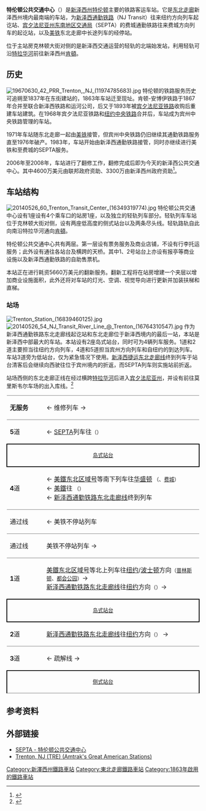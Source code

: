 {{Infobox station
| name = 特伦顿公共交通中心
| eng_name= Trenton Transit Center
| style = NJ Transit
| linecolour= #{{Amtrak color}}
| linecolour2= #EF3E42
| linecolour3= #f686c3
| image = Trenton Sta beyond Clinton Av jeh.jpg
| image_caption = 车站站房
| address = [[新泽西州|新泽西州]][[特伦顿_(新泽西州)|特伦顿]]南克林顿大街72号
| country = {{USA}}
| coordinates = {{coord|40|13|8|N|74|45|15|W|type:railwaystation_region:US-NJ|display=inline,title}}
| owned = [[新泽西交通|新泽西交通]]
| line = [[东北走廊|东北走廊]]
| platform = 2座[[岛式站台|岛式站台]]和1座[[侧式站台|侧式站台]]<br>1座侧式站台（轻轨）
| tracks = 8
| other = '''{{link-en|新泽西交通巴士服务|New Jersey Transit Bus Operations|NJT巴士}}'''：409、418、600、601、606、608、609、611、619、624<br>'''{{link-en|SEPTA市郊巴士|SEPTA Suburban Division bus routes}}''': 127
| parking = 3450个普通车位及68个无障碍车位
| bicycle = 有
| ADA = 是
| code = TRE
| zone = 22（新泽西捷运）<ref name="timetables">{{cite web|url=http://www.njtransit.com/pdf/rail/R0070.pdf|title=Northeast Corridor Timetables|publisher=[[New_Jersey_Transit_Rail_Operations|New Jersey Transit Rail Operations]]|accessdate=2010-11-27|date=2010-11-07|location=Newark, New Jersey|archive-date=2010-09-22|archive-url=https://web.archive.org/web/20100922141436/http://www.njtransit.com/pdf/rail/R0070.pdf|dead-url=no}}</ref><br>NJ（SEPTA）
| opened = 1863<br>{{Start date|2004|3|15}}（轻轨）<ref name="opens">{{cite news |last1=Mulvihill |first1=Geoff |title=Smooth Sailing for Light Rail on First Day of Operation |url=https://www.newspapers.com/clip/28786125/river_line_opens_march_15_2004/ |accessdate=2019-02-27 |work=[[The_Courier-News|The Courier-News]] |agency=[[Associated_Press|Associated Press]] |date=2004-03-15 |location=[[Bridgewater,_New_Jersey|Bridgewater, New Jersey]] |page=A3 |via=[[Newspapers.com|Newspapers.com]] |archive-date=2019-02-24 |archive-url=https://web.archive.org/web/20190224115800/https://www.newspapers.com/clip/28786125/river_line_opens_march_15_2004/ |dead-url=no }} {{open access}}</ref>
| rebuilt = 1893, 1976, 2008
| mpassengers = 
{{Rail pass box|passengers=434,478<ref>{{cite web |title= Amtrak Fact Sheet, FY2018, State of New Jersey |publisher= [[Amtrak|Amtrak]] |date= November 2017 |url= https://www.amtrak.com/content/dam/projects/dotcom/english/public/documents/corporate/statefactsheets/NEWJERSEY18.pdf |format= PDF |accessdate= 2018-01-12 |archive-date= 2021-03-19 |archive-url= https://web.archive.org/web/20210319154959/https://www.amtrak.com/content/dam/projects/dotcom/english/public/documents/corporate/statefactsheets/NEWJERSEY18.pdf |dead-url= no }}</ref> 
|pass_percent=-0.46|pass_year=2018|system=美铁}}
| services_collapsible = yes
| services_state=collapsed 
| services = {{Adjacent stations|system1=Amtrak
  |line1=Acela Express|left1=Philadelphia|right1=Metropark|note-mid1=部分列车
  |line2=Vermonter|left2=Philadelphia|right2=Metropark|note-right2=周末
  |line3=Vermonter|left3=Philadelphia|right3=Newark, New Jersey|to-left3=Washington, DC|note-mid3=及[[紅雀號列車|紅雀號]]、{{link-en|卡罗莱纳人号列车|Carolinian (train)|卡罗莱纳人号}}、{{link-en|新月号列车|Crescent (train)|新月号}}、{{link-en|宾夕法尼亚人号列车|Pennsylvanian|宾夕法尼亚人号}}、{{link-en|银色流星号列车|Silver Meteor|银色流星号}}、[[銀星號列車|銀星號]]等南下列车
  |line4=Palmetto|left4=Philadelphia|to-left4=Washington, DC|right4=Princeton Junction
  |line5=Keystone Service|left5=康沃尔高地|right5=Princeton Junction
  |line6=Northeast Regional|left6=康沃尔高地|right6=Princeton Junction
  |system7=NJ Transit
  |line7=Northeast Corridor|right7=Hamilton
  |line8=River|left8=Hamilton Avenue
}}
}}
'''特伦顿公共交通中心'''（{{lang-en|Trenton Transit Center}}）是[[新泽西州|新泽西州]][[特伦顿_(新泽西州)|特伦顿]]主要的铁路客运车站。它是[[东北走廊|东北走廊]]新泽西州境内最南端的车站，为[[新泽西通勤铁路|新泽西通勤铁路]]（NJ Transit）往来纽约方向列车起讫站、[[宾夕法尼亚州东南地区交通局|宾夕法尼亚州东南地区交通局]]（SEPTA）的费城通勤铁路{{link-en|特伦顿线|Trenton Line (SEPTA)}}往来费城方向列车的起讫站，以及[[美铁|美铁]]东北走廊中长途列车的经停站。

位于主站房克林顿大街对侧的是新泽西交通运营的轻轨{{link-en|河岸线 (新泽西交通)|River Line (NJ Transit)|河岸线}}的北端始发站，利用轻轨可沿[[特拉华河|特拉华河]]前往新泽西州[[肯頓_(新澤西州)|肯頓]]。

==历史==
[[File:19670630_42_PRR_Trenton,_NJ_(11974785683).jpg|thumb]]
特伦顿的铁路服务历史可追朔至1837年在东街建站的{{link-en|肯顿-安博伊铁路|Camden and Amboy Railroad}}，1863年车站迁至现址。肯顿-安博伊铁路于1867年合并至联合新泽西铁路和运河公司，后又于1893年被[[宾夕法尼亚铁路|宾夕法尼亚铁路]]收购后重建车站建筑。在1968年宾夕法尼亚铁路和[[紐約中央鐵路公司_(1831年-1968年)|纽约中央铁路]]合并后，车站成为宾州中央铁路管理的车站。

1971年车站随东北走廊一起由[[美铁|美铁]]接管，但宾州中央铁路仍旧继续其通勤铁路服务直至1976年破产。1983年，车站开始由新泽西通勤铁路接管，同时亦继续进行美铁和至费城的SEPTA服务。

2006年至2008年，车站进行了翻修工作，翻修完成后即为今天的新泽西公共交通中心。其中4600万美元由联邦政府资助、3300万由新泽西州政府资助<ref>{{Cite web |url=http://www.greatamericanstations.com/Stations/TRE/Station_view |title=Trenton Amtrak Station |website=Great American Stations |access-date=2020-11-08 |archive-date=2013-03-14 |archive-url=https://web.archive.org/web/20130314042009/http://www.greatamericanstations.com/Stations/TRE/Station_view |dead-url=no }}</ref>。

==车站结构==
[[File:20140526_60_Trenton_Transit_Center_(16349319774).jpg|thumb]]
特伦顿公共交通中心设有1座设有4个乘车口的站房1座，以及独立的轻轨列车部分。轻轨列车车站位于克林顿大街对侧，设有两座低高度的侧式站台以及两条尽头线。轻轨路轨自此向南沿特拉华河通向[[肯頓_(新澤西州)|肯頓]]。

特伦顿公共交通中心共有两层。第一层设有票务服务及商业店铺，不设有行李托运服务；此外设有通往各站台及横跨{{link-en|阿遜平克溪|Assunpink Creek}}的天桥。其中1、2号站台上亦设有报亭等商业设施以及新泽西通勤铁路的自助售票机。

本站正在进行耗资5660万美元的翻新服务。翻新工程将在站房增建一个夹层以增加商业设施面积，此外还将对车站的灯光、空调、视觉导向进行更新并加装扶梯和直梯。

===站场===
[[File:Trenton_Station_(16839460125).jpg|thumb]]
[[File:20140526_54_NJ_Transit_River_Line_@_Trenton_(16764310547).jpg|thumb]]
作为新泽西通勤铁路东北走廊线起讫站和东北走廊位于新泽西境内的最后一站，本站是新泽西中部最大的车站。本站设有2座岛式站台，同时可为4辆列车服务。1道和2道主要担当往纽约方向列车，4道和5道担当宾州方向列车和自纽约的到达列车。车站3道旁为低站台，仅为紧急情况下使用。[[新泽西捷运|新泽西捷运]][[东北走廊线|东北走廊线]]终到列车于站台清客后会继续向西驶往位于宾州境内的{{link-en|莫里斯韦尔车场|Morrisville Yard}}折返，而SEPTA列车则实施站前折返。

站场西侧的东北走廊正线在经过{{link-en|莫里斯韦尔-特伦顿铁路桥|Morrisville–Trenton Railroad Bridge}}横跨[[特拉华河|特拉华河]]后进入[[宾夕法尼亚州|宾夕法尼亚州]]，并设有前往莫里斯韦尔车场的出入库线。<ref>{{Cite web |url=http://www.stationreporter.net/necl.htm |title=Track Layout from StationReporter |url-status=dead |archiveurl=https://web.archive.org/web/20141229010111/http://www.stationreporter.net/necl.htm |archivedate=2014-12-29 }}</ref>

{|cellspacing=0 cellpadding=3
|-
|style="border-top:solid 1px gray;border-bottom:solid 1px gray;" width=100|'''无服务'''
|style="border-top:solid 1px gray;border-bottom:solid 1px gray;" width=500|← 维修列车 →
|-
|'''5'''道
|← {{RailwayLineColor|#f686c3|■}}[[宾夕法尼亚州东南地区交通局|SEPTA]]{{link-en|特伦顿线|Trenton Line (SEPTA)}}列车往{{link-en|天普大学站|Temple University station|天普大学}}<small>（{{link-en|列维顿 (SEPTA)|Levittown (SEPTA station)|列维顿}}）</small>
|-
|style="border-top:solid 2px black;border-right:solid 2px black;border-left:solid 2px black;border-bottom:solid 2px black;text-align:center;" colspan=2|<small>[[岛式站台|岛式站台]] {{access icon}}</small>
|-
|style="border-bottom:solid 1px gray;"|'''4'''道
|style="border-bottom:solid 1px gray;"|← {{RailwayLineColor|#{{Amtrak color}}|■}}[[美鐵|美鐵]][[东北区域号|东北区域号]]等南下列车往[[華盛頓聯合車站|华盛顿]] <small>（{{link-en|康沃尔高地站 (SEPTA)|Cornwells Heights (SEPTA station)|康沃尔高地}}、[[30街車站|费城]]）</small><br>← {{RailwayLineColor|#{{Amtrak color}}|■}}[[美鐵|美鐵]]{{link-en|拱心石号|Keystone Service}}往{{link-en|哈里斯堡交通中心|Harrisburg Transportation Center|哈里斯堡}} <small>（{{link-en|康沃尔高地站 (SEPTA)|Cornwells Heights (SEPTA station)|康沃尔高地}}）</small><br>← {{RailwayLineColor|#EF3E42|■}}[[新泽西通勤铁路|新泽西通勤铁路]][[东北走廊线|东北走廊线]]终到列车
|-
|style="border-bottom:solid 1px gray;"|通过线
|style="border-bottom:solid 1px gray;"|← 美铁不停站列车
|-
|style="border-bottom:solid 1px gray;"|通过线
|style="border-bottom:solid 1px gray;"|{{0|←}} 美铁不停站列车 →
|-
|'''1'''道
|{{0|←}} {{RailwayLineColor|#{{Amtrak color}}|■}}[[美鐵|美鐵]][[东北区域号|东北区域号]]等北上列车往[[紐約賓夕法尼亞車站|纽约]]/[[波士顿南站|波士顿]]方向<small>（[[普林斯顿枢纽站|普林斯顿]]、[[都会公园站_(NJT)|都会公园]]）</small>→<br>{{0|←}} {{RailwayLineColor|#EF3E42|■}}[[新泽西通勤铁路|新泽西通勤铁路]][[东北走廊线|东北走廊线]]往[[紐約賓夕法尼亞車站|纽约]]方向<small>（{{link-en|哈密尔顿站 (NJT)|Hamilton (NJT Station)|哈密尔顿}}）</small>→
|-
|style="border-top:solid 2px black;border-right:solid 2px black;border-left:solid 2px black;border-bottom:solid 2px black;text-align:center;" colspan=2|<small>[[岛式站台|岛式站台]] {{access icon}}</small>
|-
|style="border-bottom:solid 1px gray;"|'''2'''道
|style="border-bottom:solid 1px gray;"|{{0|←}} {{RailwayLineColor|#EF3E42|■}}[[新泽西通勤铁路|新泽西通勤铁路]][[东北走廊线|东北走廊线]]往[[紐約賓夕法尼亞車站|纽约]]方向<small>（{{link-en|哈密尔顿站 (NJT)|Hamilton (NJT Station)|哈密尔顿}}）</small> →
|-
|'''3'''道
|← 疏解线 →
|-
|style="border-top:solid 2px black;border-right:solid 2px black;border-left:solid 2px black;border-bottom:solid 1px gray;text-align:center;" colspan=2|<small>[[侧式站台|侧式站台]]</small>
|}

==参考资料==
{{Reflist}}

==外部链接==
{{commons category|Trenton Transit Center}}
{{Amtrak web|tre|Trenton, NJ|NEWJERSEY}}
*[http://www.septa.org/stations/rail/trenton.html SEPTA - 特伦顿公共交通中心] {{Wayback|url=http://www.septa.org/stations/rail/trenton.html |date=20210421230026 }}
*[http://www.greatamericanstations.com/Stations/TRE Trenton, NJ (TRE) (Amtrak's Great American Stations)] {{Wayback|url=http://www.greatamericanstations.com/Stations/TRE |date=20160307015916 }}

{{NJT东北走廊线}}

{{DEFAULTSORT:Trenton}}
[[Category:新澤西州鐵路車站|Category:新澤西州鐵路車站]]
[[Category:東北走廊鐵路車站|Category:東北走廊鐵路車站]]
[[Category:1863年啟用的鐵路車站|Category:1863年啟用的鐵路車站]]